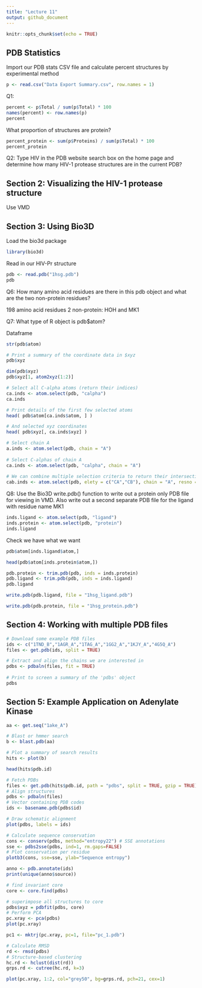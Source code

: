 ```yaml
---
title: "Lecture 11"
output: github_document
---
```


```r
knitr::opts_chunk$set(echo = TRUE)
```

## PDB Statistics

Import our PDB stats CSV file and calculate percent structures by experimental method
```r
p <- read.csv("Data Export Summary.csv", row.names = 1)
```

Q1:
```r
percent <- p$Total / sum(p$Total) * 100
names(percent) <- row.names(p)
percent
```

What proportion of structures are protein?
```r
percent_protein <- sum(p$Proteins) / sum(p$Total) * 100
percent_protein
```


Q2: Type HIV in the PDB website search box on the home page and determine how many HIV-1 protease structures are in the current PDB?


## Section 2: Visualizing the HIV-1 protease structure

Use VMD

## Section 3: Using Bio3D

Load the bio3d package

```r
library(bio3d)
```

Read in our HIV-Pr structure

```r
pdb <- read.pdb("1hsg.pdb")
pdb
```

Q6: How many amino acid residues are there in this pdb object and what are the two non-protein residues?

198 amino acid residues
2 non-protein: HOH and MK1

Q7: What type of R object is pdb$atom? 

Dataframe

```r
str(pdb$atom)
```

```r
# Print a summary of the coordinate data in $xyz  
pdb$xyz
```

```r
dim(pdb$xyz)
pdb$xyz[1, atom2xyz(1:2)]
```

```r
# Select all C-alpha atoms (return their indices)  
ca.inds <- atom.select(pdb, "calpha") 
ca.inds
```

```r
# Print details of the first few selected atoms  
head( pdb$atom[ca.inds$atom, ] )

# And selected xyz coordinates  
head( pdb$xyz[, ca.inds$xyz] )
```

```r
# Select chain A 
a.inds <- atom.select(pdb, chain = "A") 
 
# Select C-alphas of chain A 
ca.inds <- atom.select(pdb, "calpha", chain = "A") 
 
# We can combine multiple selection criteria to return their intersection 
cab.inds <- atom.select(pdb, elety = c("CA","CB"), chain = "A", resno = 10:20)
```

Q8: Use the Bio3D write.pdb() function to write out a protein only PDB file for viewing in VMD. Also write out a second separate PDB file for the ligand with residue name MK1

```r
inds.ligand <- atom.select(pdb, "ligand")
inds.protein <- atom.select(pdb, "protein")
inds.ligand
```

Check we have what we want
```r
pdb$atom[inds.ligand$atom,]
```

```r
head(pdb$atom[inds.protein$atom,])
```

```r
pdb.protein <- trim.pdb(pdb, inds = inds.protein)
pdb.ligand <- trim.pdb(pdb, inds = inds.ligand)
pdb.ligand
```

```r
write.pdb(pdb.ligand, file = "1hsg_ligand.pdb")

write.pdb(pdb.protein, file = "1hsg_protein.pdb")
```


## Section 4: Working with multiple PDB files

```r
# Download some example PDB files 
ids <- c("1TND_B","1AGR_A","1TAG_A","1GG2_A","1KJY_A","4G5Q_A")  
files <- get.pdb(ids, split = TRUE)
```

```r

# Extract and align the chains we are interested in  
pdbs <- pdbaln(files, fit = TRUE)
 
# Print to screen a summary of the 'pdbs' object  
pdbs
```


## Section 5: Example Application on Adenylate Kinase

```r
aa <- get.seq("1ake_A")
```

```r
# Blast or hmmer search
b <- blast.pdb(aa)
```

```r
# Plot a summary of search results
hits <- plot(b)
```

```r
head(hits$pdb.id)
```

```r
# Fetch PDBs
files <- get.pdb(hits$pdb.id, path = "pdbs", split = TRUE, gzip = TRUE)
# Align structures
pdbs <- pdbaln(files)
# Vector containing PDB codes
ids <- basename.pdb(pdbs$id)
```

```r
# Draw schematic alignment
plot(pdbs, labels = ids)
```

```r
# Calculate sequence conservation
cons <- conserv(pdbs, method="entropy22") # SSE annotations
sse <- pdbs2sse(pdbs, ind=1, rm.gaps=FALSE)
# Plot conservation per residue
plotb3(cons, sse=sse, ylab="Sequence entropy")
```

```r
anno <- pdb.annotate(ids) 
print(unique(anno$source))
```


```r
# find invariant core
core <- core.find(pdbs)  
```

```r
# superimpose all structures to core
pdbs$xyz = pdbfit(pdbs, core) 
# Perform PCA
pc.xray <- pca(pdbs)
plot(pc.xray)

pc1 <- mktrj(pc.xray, pc=1, file="pc_1.pdb")
```


```r
# Calculate RMSD
rd <- rmsd(pdbs)  
# Structure-based clustering
hc.rd <- hclust(dist(rd)) 
grps.rd <- cutree(hc.rd, k=3)

plot(pc.xray, 1:2, col="grey50", bg=grps.rd, pch=21, cex=1)

```















